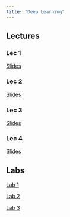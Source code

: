 ```yaml
---
title: "Deep Learning"
---
```




## Lectures

### Lec 1

[Slides](dl_lec1.qmd)

### Lec 2

[Slides](dl_lec2.qmd)

### Lec 3

[Slides](dl_lec3.qmd)

### Lec 4

[Slides](dl_lec4.qmd)

## Labs

[Lab 1](./dl_lab1.qmd)

[Lab 2](./dl_lab2.qmd)

[Lab 3](./dl_lab3.qmd)
